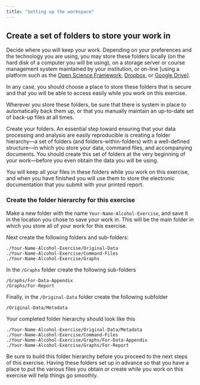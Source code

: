 ---
title: "Setting up the workspace"
---
## Create a set of folders to store your work in

Decide where you will keep your work.  Depending on your preferences and the technology you are using, you may store these folders locally (on the hard disk of a computer you will be using), on a storage server or course management system maintained by your institution, or on-line [using a platform such as the [Open Science Framework](www.osf.io), [Dropbox](www.dropbox.com), or [Google Drive](www.google.com/drive/)]. 

In any case, you should choose a place to store these folders that is secure and that you will be able to access easily while you work on this exercise.  

Wherever you store these folders, be sure that there is system in place to automatically back them up, or that you manually maintain an up-to-date set of back-up files at all times.

Create your folders.  An essential step toward ensuring that your data processing and analysis are easily reproducible is creating a folder hierarchy—a set of folders (and folders-within-folders) with a well-defined structure—in which you store your data, command files, and accompanying documents.  You should create this set of folders at the very beginning of your work—before you even obtain the data you will be using.

You will keep all your files in these folders while you work on this exercise, and when you have finished you will use them to store the electronic documentation that you submit with your printed report.

### Create the folder hierarchy for this exercise

Make a new folder with the name `Your-Name-Alcohol-Exercise`, and save it in the location you chose to save your work in.  This will be the main folder in which you store all of your work for this exercise.


Next create the following folders and sub-folders:
```
./Your-Name-Alcohol-Exercise/Original-Data
./Your-Name-Alcohol-Exercise/Command-Files
./Your-Name-Alcohol-Exercise/Graphs
```

In the `/Graphs` folder create the following sub-folders
```
/Graphs/For-Data-Appendix
/Graphs/For-Report
```

Finally, in the `/Original-Data` folder create the following subfolder
```
/Original-Data/Metadata
```

Your completed folder hierarchy should look like this
```
./Your-Name-Alcohol-Exercise/Original-Data/Metadata
./Your-Name-Alcohol-Exercise/Command-Files
./Your-Name-Alcohol-Exercise/Graphs/For-Data-Appendix
./Your-Name-Alcohol-Exercise/Graphs/For-Report
```

::: {.callout-tip collapse="true"}
Be sure to build this folder hierarchy before you proceed to the next steps of this exercise.  Having these folders set up in advance so that you have a place to put the various files you obtain or create while you work on this exercise will help things go smoothly.
:::
